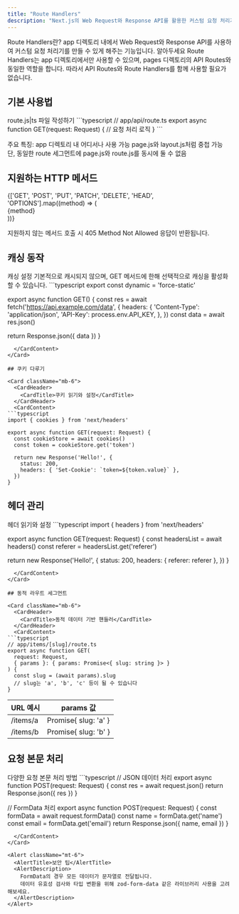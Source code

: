 ```yaml
---
title: "Route Handlers"
description: "Next.js의 Web Request와 Response API를 활용한 커스텀 요청 처리기 만들기"
---
```



<Card className="mb-6">
  <CardHeader>
    <CardTitle>Route Handlers란?</CardTitle>
    <CardDescription>
      app 디렉토리 내에서 Web Request와 Response API를 사용하여 
      커스텀 요청 처리기를 만들 수 있게 해주는 기능입니다.
    </CardDescription>
  </CardHeader>
  <CardContent>
    <Alert>
      <AlertTitle>알아두세요</AlertTitle>
      <AlertDescription>
        Route Handlers는 app 디렉토리에서만 사용할 수 있으며, pages 디렉토리의 API Routes와 동일한 역할을 합니다.
        따라서 API Routes와 Route Handlers를 함께 사용할 필요가 없습니다.
      </AlertDescription>
    </Alert>
  </CardContent>
</Card>

## 기본 사용법

<Card className="mb-6">
  <CardHeader>
    <CardTitle>route.js|ts 파일 작성하기</CardTitle>
  </CardHeader>
  <CardContent>
```typescript
// app/api/route.ts
export async function GET(request: Request) {
  // 요청 처리 로직
}
```

주요 특징:
app 디렉토리 내 어디서나 사용 가능
page.js와 layout.js처럼 중첩 가능
단, 동일한 route 세그먼트에 page.js와 route.js를 동시에 둘 수 없음
  </CardContent>
</Card>

## 지원하는 HTTP 메서드

<Card className="mb-6">
  <CardContent>
    <div className="grid grid-cols-4 gap-2">
      {['GET', 'POST', 'PUT', 'PATCH', 'DELETE', 'HEAD', 'OPTIONS'].map((method) => (
        <div key={method} className="bg-secondary p-2 rounded text-center">
          {method}
        </div>
      ))}
    </div>
    <p className="mt-4 text-sm text-muted-foreground">
      지원하지 않는 메서드 호출 시 405 Method Not Allowed 응답이 반환됩니다.
    </p>
  </CardContent>
</Card>

## 캐싱 동작

<Card className="mb-6">
  <CardHeader>
    <CardTitle>캐싱 설정</CardTitle>
    <CardDescription>
      기본적으로 캐시되지 않으며, GET 메서드에 한해 선택적으로 캐싱을 활성화할 수 있습니다.
    </CardDescription>
  </CardHeader>
  <CardContent>
```typescript
export const dynamic = 'force-static'

export async function GET() {
  const res = await fetch('https://api.example.com/data', {
    headers: {
      'Content-Type': 'application/json',
      'API-Key': process.env.API_KEY,
    },
  })
  const data = await res.json()

  return Response.json({ data })
}
```
  </CardContent>
</Card>

## 쿠키 다루기

<Card className="mb-6">
  <CardHeader>
    <CardTitle>쿠키 읽기와 설정</CardTitle>
  </CardHeader>
  <CardContent>
```typescript
import { cookies } from 'next/headers'

export async function GET(request: Request) {
  const cookieStore = await cookies()
  const token = cookieStore.get('token')

  return new Response('Hello!', {
    status: 200,
    headers: { 'Set-Cookie': `token=${token.value}` },
  })
}
```
  </CardContent>
</Card>

## 헤더 관리

<Card className="mb-6">
  <CardHeader>
    <CardTitle>헤더 읽기와 설정</CardTitle>
  </CardHeader>
  <CardContent>
```typescript
import { headers } from 'next/headers'

export async function GET(request: Request) {
  const headersList = await headers()
  const referer = headersList.get('referer')

  return new Response('Hello!', {
    status: 200,
    headers: { referer: referer },
  })
}
```
  </CardContent>
</Card>

## 동적 라우트 세그먼트

<Card className="mb-6">
  <CardHeader>
    <CardTitle>동적 데이터 기반 핸들러</CardTitle>
  </CardHeader>
  <CardContent>
```typescript
// app/items/[slug]/route.ts
export async function GET(
  request: Request,
  { params }: { params: Promise<{ slug: string }> }
) {
  const slug = (await params).slug
  // slug는 'a', 'b', 'c' 등이 될 수 있습니다
}
```

<table className="w-full mt-4">
  <thead>
    <tr className="border-b">
      <th className="text-left p-2">URL 예시</th>
      <th className="text-left p-2">params 값</th>
    </tr>
  </thead>
  <tbody>
    <tr className="border-b">
      <td className="p-2">/items/a</td>
      <td className="p-2">Promise&#123; slug: 'a' &#125;</td>
    </tr>
    <tr className="border-b">
      <td className="p-2">/items/b</td>
      <td className="p-2">Promise&#123; slug: 'b' &#125;</td>
    </tr>
  </tbody>
</table>
  </CardContent>
</Card>

## 요청 본문 처리

<Card className="mb-6">
  <CardHeader>
    <CardTitle>다양한 요청 본문 처리 방법</CardTitle>
  </CardHeader>
  <CardContent>
```typescript
// JSON 데이터 처리
export async function POST(request: Request) {
  const res = await request.json()
  return Response.json({ res })
}

// FormData 처리
export async function POST(request: Request) {
  const formData = await request.formData()
  const name = formData.get('name')
  const email = formData.get('email')
  return Response.json({ name, email })
}
```
  </CardContent>
</Card>

<Alert className="mt-6">
  <AlertTitle>보안 팁</AlertTitle>
  <AlertDescription>
    FormData의 경우 모든 데이터가 문자열로 전달됩니다.
    데이터 유효성 검사와 타입 변환을 위해 zod-form-data 같은 라이브러리 사용을 고려해보세요.
  </AlertDescription>
</Alert>